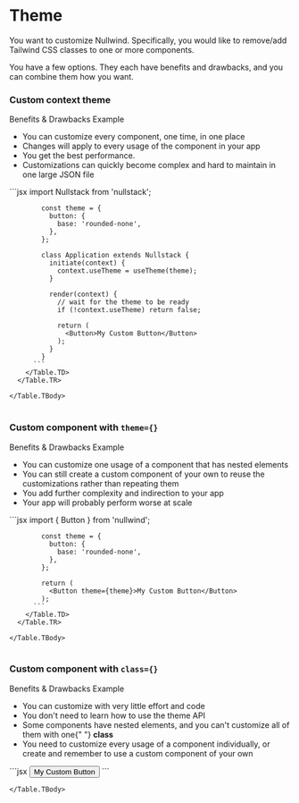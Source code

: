 
<Meta title="Theme" description="Learn how to customize the components' theme" />

# Theme

You want to customize Nullwind. Specifically, you would like to remove/add Tailwind CSS classes to one or more components.

You have a few options. They each have benefits and drawbacks, and you can combine them how you want.

### Custom context theme

<div class="space-y-6">
  <Table>
    <Table.THead class="border-none">
      <Table.TR>
        <Table.TH>Benefits & Drawbacks</Table.TH>
        <Table.TH>Example</Table.TH>
      </Table.TR>
    </Table.THead>
    <Table.TBody>
      <Table.TR>
        <Table.TD>
          <ul>
            <li class="text-green-700">You can customize every component, one time, in one place</li>
            <li class="text-green-700">Changes will apply to every usage of the component in your app</li>
            <li class="text-green-700">You get the best performance.</li>
            <li class="text-red-700">
              Customizations can quickly become complex and hard to maintain in one large JSON file
            </li>
          </ul>
        </Table.TD>
        <Table.TD>
          ```jsx
            import Nullstack from 'nullstack';

            const theme = {
              button: {
                base: 'rounded-none',
              },
            };

            class Application extends Nullstack {
              initiate(context) {
                context.useTheme = useTheme(theme);
              }

              render(context) {
                // wait for the theme to be ready
                if (!context.useTheme) return false;

                return (
                  <Button>My Custom Button</Button>
                );
              }
            }
          ```
        </Table.TD>
      </Table.TR>

    </Table.TBody>

  </Table>

### Custom component with `theme={}`

  <Table>
    <Table.THead class="border-none">
      <Table.TR>
        <Table.TH>Benefits & Drawbacks</Table.TH>
        <Table.TH>Example</Table.TH>
      </Table.TR>
    </Table.THead>
    <Table.TBody>
      <Table.TR>
        <Table.TD>
          <ul>
            <li class="text-green-700">
              You can customize one usage of a component that has nested elements
            </li>
            <li class="text-green-700">
              You can still create a custom component of your own to reuse the customizations rather than
              repeating them
            </li>
            <li class="text-red-700">You add further complexity and indirection to your app</li>
            <li class="text-red-700">Your app will probably perform worse at scale</li>
          </ul>
        </Table.TD>
        <Table.TD>
          ```jsx
            import { Button } from 'nullwind';

            const theme = {
              button: {
                base: 'rounded-none',
              },
            };

            return (
              <Button theme={theme}>My Custom Button</Button>
            );
          ```
        </Table.TD>
      </Table.TR>

    </Table.TBody>

  </Table>

### Custom component with `class={}`

  <Table>
    <Table.THead class="border-none">
      <Table.TR>
        <Table.TH>Benefits & Drawbacks</Table.TH>
        <Table.TH>Example</Table.TH>
      </Table.TR>
    </Table.THead>
    <Table.TBody>
  <Table.TR>
    <Table.TD>
      <ul>
        <li class="text-green-700">You can customize with very little effort and code</li>
        <li class="text-green-700">You don't need to learn how to use the theme API</li>
        <li class="text-red-700">
          Some components have nested elements, and you can't customize all of them with one{" "}
          <b>class</b>
        </li>
        <li class="text-red-700">
          You need to customize every usage of a component individually, or create and remember to use
          a custom component of your own
        </li>
      </ul>
    </Table.TD>
    <Table.TD>
      ```jsx
      <Button class="mt-4">My Custom Button</Button>
      ```
    </Table.TD>
  </Table.TR>

    </Table.TBody>

  </Table>
</div>
